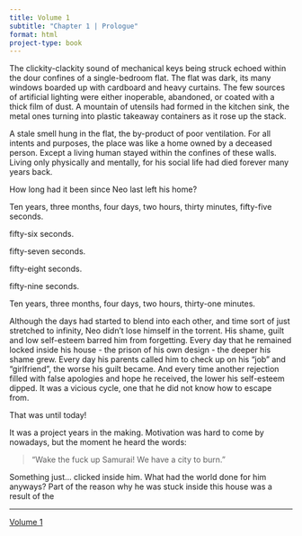 ```yaml
---
title: Volume 1
subtitle: "Chapter 1 | Prologue"
format: html
project-type: book
---
```


The clickity-clackity sound of mechanical keys being struck echoed within the dour confines of a single-bedroom flat. The flat was dark, its many windows boarded up with cardboard and heavy curtains. The few sources of artificial lighting were either inoperable, abandoned, or coated with a thick film of dust. A mountain of utensils had formed in the kitchen sink, the metal ones turning into plastic takeaway containers as it rose up the stack.

A stale smell hung in the flat, the by-product of poor ventilation. For all intents and purposes, the place was like a home owned by a deceased person. Except a living human stayed within the confines of these walls. Living only physically and mentally, for his social life had died forever many years back.

How long had it been since Neo last left his home?

Ten years, three months, four days, two hours, thirty minutes, fifty-five seconds.

fifty-six seconds.

fifty-seven seconds.

fifty-eight seconds.

fifty-nine seconds.

Ten years, three months, four days, two hours, thirty-one minutes.

Although the days had started to blend into each other, and time sort of just stretched to infinity, Neo didn't lose himself in the torrent. His shame, guilt and low self-esteem barred him from forgetting. Every day that he remained locked inside his house - the prison of his own design - the deeper his shame grew. Every day his parents called him to check up on his "job" and "girlfriend", the worse his guilt became. And every time another rejection filled with false apologies and hope he received, the lower his self-esteem dipped. It was a vicious cycle, one that he did not know how to escape from.

That was until today!

It was a project years in the making. Motivation was hard to come by nowadays, but the moment he heard the words: 

> "Wake the fuck up Samurai! We have a city to burn."

Something just... clicked inside him. What had the world done for him anyways? Part of the reason why he was stuck inside this house was a result of the 

____

[Volume 1](./index.qmd)